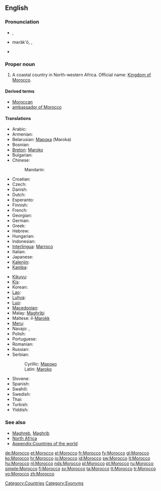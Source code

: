 {{wikipedia}}
{{also|morocco}}
==English==

===Pronunciation===
* {{a|UK}} {{IPA|/məˈrɒkəʊ/}}, {{SAMPA|/m@"rQk@U/}}
* {{a|US}} məräk'ō, {{IPAchar|/məˈrɑkoʊ/}}, {{SAMPA|/m@"rAkoU/}}
* {{rhymes|ɒkəʊ}}

===Proper noun===
{{en-proper noun}}

# A coastal country in North-western Africa. Official name: [[Kingdom of Morocco]].

====Derived terms====
* [[Moroccan]]
* [[ambassador of Morocco]]

====Translations====
{{trans-top|country}}
* Arabic: {{t-|ar|المغرب|m|tr=al-mághrib}}
* Armenian: {{t-|hy|Մարոկկո|tr=Marokko}}
* Belarusian: [[Марока]] (Maroka) {{f}}
* Bosnian: {{t-|bs|Maroko|m}}
* [[Breton]]: [[Maroko]]
* Bulgarian: {{t-|bg|Мароко|tr=Maróko}}
* Chinese:
*: Mandarin: {{t-|cmn|摩洛哥|tr=Móluògē|sc=Hani}}
* Croatian: {{t+|hr|Maroko|m}}
* Czech: {{t-|cs|Maroko|m}}
* Danish: {{t-|da|Marokko}}
* Dutch: {{t+|nl|Marokko}}
* Esperanto: {{t-|eo|Maroko|xs=Esperanto}}
* Finnish: {{t+|fi|Marokko}}
* French: {{t+|fr|Maroc|m}}
* Georgian: {{t|ka|მაროკო|tr=Maroko|sc=Geor|xs=Georgian}}
* German: {{t+|de|Marokko}}
* Greek: {{t+|el|Μαρόκο|n|tr=Maróko}}
* Hebrew: {{t|he|מרוקו|tr=Maroko}}
* Hungarian: {{t+|hu|Marokkó}}
* Indonesian: {{t-|id|Moroko|xs=Indonesian}}
* [[Interlingua]]: [[Marroco]]
* Italian: {{t+|it|Marocco|m}}
* Japanese: {{t+|ja|モロッコ|tr=Morokko}}
* [[Kalenjin]]: {{tø|kln|Moroko}}
* [[Kamba]]: {{tø|kam|Moroko}}
{{trans-mid}}
* [[Kikuyu]]: {{tø|ki|Moroko}}
* [[Kis]]: {{tø|kis|Moroko}}
* Korean: {{t|ko|모로코|tr=Moroko|sc=Hang}}
* [[Lao]]: {{t|lo|ມາລົກ|tr=maalok|sc=Laoo|xs=Lao}}
* [[Luhya]]: {{tø|luy|Moroko}}
* [[Luo]]: {{tø|luo|Moroko}}
* [[Macedonian]]: {{t-|mk|Мароко|n|tr=Maróko}}
* Malay: [[Maghribi]]
* Maltese: il-[[Marokk]]
* [[Meru]]: {{tø|mer|Moroko}}
* Navajo: {{tø|nv|Moroko‎}}, {{tø|nv|Máághwib bikéyah}}
* Polish: {{t+|pl|Maroko}}
* Portuguese: {{t+|pt|Marrocos}}
* Romanian: {{t-|ro|Maroc|n}}
* Russian: {{t-|ru|Марокко|n|tr=Marókko}} {{indeclinable}}
* Serbian:
*: Cyrillic: [[Мароко#Serbian|Мароко]] {{m}}
*: Latin: [[Maroko#Serbian|Maroko]] {{m}}
* Slovene: {{t+|sl|Maroko|m}}
* Spanish: {{t+|es|Marruecos|m}}
* Swahili: {{t+|sw|Moroko|xs=Swahili}}
* Swedish: {{t+|sv|Marocko}}
* Thai: {{t|th|โมร็อกโก|tr=moh-rók-goh}}
* Turkish: {{t+|tr|Fas}}
* Yiddish: {{t|yi|מאראקא|alt=מאַראָקאָ|tr=Maroko|xs=Yiddish}}
{{trans-bottom}}

===See also===
* [[Maghreb]], [[Maghrib]]
* [[North Africa]]
* [[Appendix:Countries of the world]]

[[Category:Countries]]
[[Category:Exonyms]]

[[de:Morocco]]
[[et:Morocco]]
[[el:Morocco]]
[[fr:Morocco]]
[[fy:Morocco]]
[[gl:Morocco]]
[[ko:Morocco]]
[[hr:Morocco]]
[[io:Morocco]]
[[id:Morocco]]
[[sw:Morocco]]
[[lt:Morocco]]
[[hu:Morocco]]
[[nl:Morocco]]
[[nds:Morocco]]
[[pl:Morocco]]
[[pt:Morocco]]
[[ru:Morocco]]
[[simple:Morocco]]
[[fi:Morocco]]
[[sv:Morocco]]
[[ta:Morocco]]
[[tt:Morocco]]
[[tr:Morocco]]
[[vo:Morocco]]
[[zh:Morocco]]